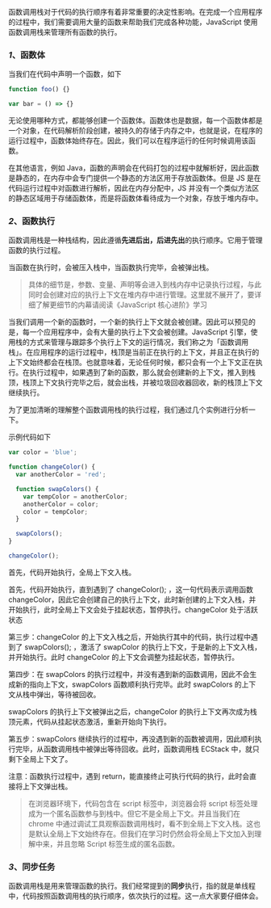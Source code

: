 

函数调用栈对于代码的执行顺序有着非常重要的决定性影响。在完成一个应用程序的过程中，我们需要调用大量的函数来帮助我们完成各种功能，JavaScript 使用函数调用栈来管理所有函数的执行。

### *1*、函数体

当我们在代码中声明一个函数，如下

```ts
function foo() {}

var bar = () => {}
```

无论使用哪种方式，都能够创建一个函数体。函数体也是数据，每一个函数体都是一个对象，在代码解析阶段创建，被持久的存储于内存之中，也就是说，在程序的运行过程中，函数体始终存在。因此，我们可以在程序运行的任何时候调用该函数。

在其他语言，例如 Java，函数的声明会在代码打包的过程中就解析好，因此函数是静态的，在内存中会专门提供一个静态的方法区用于存放函数体。但是 JS 是在代码运行过程中对函数进行解析，因此在内存分配中，JS 并没有一个类似方法区的静态区域用于存储函数体，而是将函数体看待成为一个对象，存放于堆内存中。

### *2*、函数执行

函数调用栈是一种栈结构，因此遵循**先进后出，后进先出**的执行顺序。它用于管理函数的执行过程。

当函数在执行时，会被压入栈中，当函数执行完毕，会被弹出栈。

> 具体的细节是，参数、变量、声明等会进入到栈内存中记录执行过程，与此同时会创建对应的执行上下文在堆内存中进行管理。这里就不展开了，要详细了解更细节的内幕请阅读《JavaScript 核心进阶》学习


当我们调用一个新的函数时，一个新的执行上下文就会被创建。因此可以预见的是，每一个应用程序中，会有大量的执行上下文会被创建。JavaScript 引擎，使用栈的方式来管理与跟踪多个执行上下文的运行情况，我们称之为「函数调用栈」。在应用程序的运行过程中，栈顶是当前正在执行的上下文，并且正在执行的上下文始终都会在栈顶。也就意味着，无论任何时候，都只会有一个上下文正在执行。在执行过程中，如果遇到了新的函数，那么就会创建新的上下文，推入到栈顶，栈顶上下文执行完毕之后，就会出栈，并被垃圾回收器回收，新的栈顶上下文继续执行。

为了更加清晰的理解整个函数调用栈的执行过程，我们通过几个实例进行分析一下。

示例代码如下

```ts
var color = 'blue';

function changeColor() {
  var anotherColor = 'red';

  function swapColors() {
    var tempColor = anotherColor;
    anotherColor = color;
    color = tempColor;
  }

  swapColors();
}

changeColor();
```

首先，代码开始执行，全局上下文入栈。

<Demo01 />

首先，代码开始执行，直到遇到了 changeColor(); ，这一句代码表示调用函数 changeColor，因此它会创建自己的执行上下文，此时新创建的上下文入栈，并开始执行，此时全局上下文会处于挂起状态，暂停执行。changeColor 处于活跃状态

<Demo02 />

第三步：changeColor 的上下文入栈之后，开始执行其中的代码，执行过程中遇到了 swapColors(); ，激活了 swapColor 的执行上下文，于是新的上下文入栈，并开始执行。此时 changeColor 的上下文会调整为挂起状态，暂停执行。

<Demo03 />

第四步：在 swapColors 的执行过程中，并没有遇到新的函数调用，因此不会生成新的指向上下文，swapColors 函数顺利执行完毕。此时 swapColors 的上下文从栈中弹出，等待被回收。

swapColors 的执行上下文被弹出之后，changeColor 的执行上下文再次成为栈顶元素，代码从挂起状态激活，重新开始向下执行。

<Demo02 />

第五步：swapColors 继续执行的过程中，再没遇到新的函数被调用，因此顺利执行完毕，从函数调用栈中被弹出等待回收。此时，函数调用栈 ECStack 中，就只剩下全局上下文了。

<Demo01 />

注意：函数执行过程中，遇到 return，能直接终止可执行代码的执行，此时会直接将上下文弹出栈。


> 在浏览器环境下，代码包含在 script 标签中，浏览器会将 script 标签处理成为一个匿名函数参与到栈中。但它不是全局上下文。并且当我们在 chrome 中通过调试工具观察函数调用栈时，看不到全局上下文入栈。这也是默认全局上下文始终存在。但我们在学习时仍然会将全局上下文加入到理解中来，并且忽略 Script 标签生成的匿名函数。


### *3*、同步任务

函数调用栈是用来管理函数的执行。我们经常提到的**同步**执行，指的就是单线程中，代码按照函数调用栈的执行顺序，依次执行的过程。这一点大家要仔细体会。